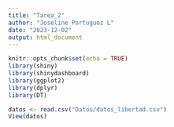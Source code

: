 ```yaml
---
title: "Tarea_2"
author: "Joseline Portuguez L"
date: "2023-12-02"
output: html_document
---
```


```r
knitr::opts_chunk$set(echo = TRUE)
library(shiny)
library(shinydashboard)
library(ggplot2)
library(dplyr)
library(DT)
```


```r
datos <- read.csv("Datos/datos_libertad.csv")
View(datos)
```



